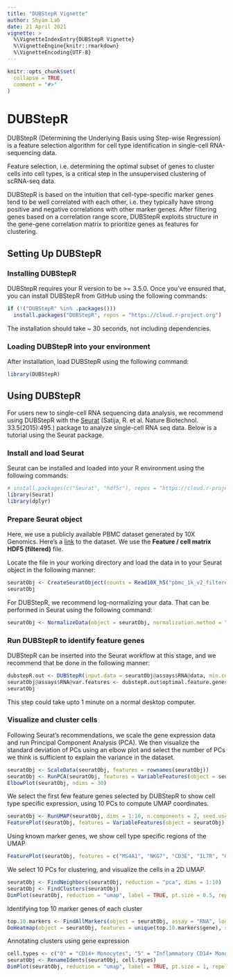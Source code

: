 ---
title: "DUBStepR Vignette"
author: Shyam Lab
date: 21 April 2021
vignette: >
  %\VignetteIndexEntry{DUBStepR Vignette}
  %\VignetteEngine{knitr::rmarkdown}
  %\VignetteEncoding{UTF-8}
---

```{r, include = FALSE}
knitr::opts_chunk$set(
  collapse = TRUE,
  comment = "#>"
)
```

# DUBStepR
DUBStepR (Determining the Underlying Basis using Step-wise Regression) is a feature selection algorithm for cell type identification in single-cell RNA-sequencing data.

Feature selection, i.e. determining the optimal subset of genes to cluster cells into cell types, is a critical step in the unsupervised clustering of scRNA-seq data.

DUBStepR is based on the intuition that cell-type-specific marker genes tend to be well correlated with each other, i.e. they typically have strong positive and negative correlations with other marker genes. After filtering genes based on a correlation range score, DUBStepR exploits structure in the gene-gene correlation matrix to prioritize genes as features for clustering.

## Setting Up DUBStepR

### Installing DUBStepR

DUBStepR requires your R version to be >= 3.5.0. Once you've ensured that, you can install DUBStepR from GitHub using the following commands:

```{r message=FALSE, warning=FALSE}
if (!("DUBStepR" %in% .packages()))
  install.packages("DUBStepR", repos = "https://cloud.r-project.org")
```

The installation should take ~ 30 seconds, not including dependencies.

### Loading DUBStepR into your environment

After installation, load DUBStepR using the following command:

```{r warning=FALSE}
library(DUBStepR)
```



## Using DUBStepR

For users new to single-cell RNA sequencing data analysis, we recommend using DUBStepR with the [Seurat](https://satijalab.org/seurat/) (Satija, R. et al. Nature Biotechnol. 33.5(2015):495.) package to analyze single-cell RNA seq data. Below is a tutorial using the Seurat package.

### Install and load Seurat

Seurat can be installed and loaded into your R environment using the following commands:

```{r message=FALSE, warning=FALSE}
# install.packages(c("Seurat", "hdf5r"), repos = "https://cloud.r-project.org")
library(Seurat)
library(dplyr)
```


### Prepare Seurat object

Here, we use a publicly available PBMC dataset generated by 10X Genomics. Here's a [link](https://support.10xgenomics.com/single-cell-gene-expression/datasets/3.0.0/pbmc_1k_v2) to the dataset. We use the **Feature / cell matrix HDF5 (filtered)** file.

Locate the file in your working directory and load the data in to your Seurat object in the following manner:

```{r warning=FALSE}
seuratObj <- CreateSeuratObject(counts = Read10X_h5("pbmc_1k_v2_filtered_feature_bc_matrix.h5"), assay = "RNA", project = "10k_PBMC")
seuratObj
```

For DUBStepR, we recommend log-normalizing your data. That can be performed in Seurat using the following command:

```{r}
seuratObj <- NormalizeData(object = seuratObj, normalization.method = "LogNormalize")
```


### Run DUBStepR to identify feature genes

DUBStepR can be inserted into the Seurat workflow at this stage, and we recommend that be done in the following manner:

```{r echo=TRUE, message=TRUE, results=FALSE, warning=FALSE}
dubstepR.out <- DUBStepR(input.data = seuratObj@assays$RNA@data, min.cells = 0.05*ncol(seuratObj), optimise.features = TRUE, k = 10, num.pcs = 20, error = 0)
seuratObj@assays$RNA@var.features <- dubstepR.out$optimal.feature.genes
seuratObj
```

This step could take upto 1 minute on a normal desktop computer.

### Visualize and cluster cells

Following Seurat's recommendations, we scale the gene expression data and run Principal Component Analysis (PCA). We then visualize the standard deviation of PCs using an elbow plot and select the number of PCs we think is sufficient to explain the variance in the dataset.

```{r echo=TRUE, message=TRUE, warning=FALSE}
seuratObj <- ScaleData(seuratObj, features = rownames(seuratObj))
seuratObj <- RunPCA(seuratObj, features = VariableFeatures(object = seuratObj), npcs = 30)
ElbowPlot(seuratObj, ndims = 30)
```



We select the first few feature genes selected by DUBStepR to show cell type specific expression, using 10 PCs to compute UMAP coordinates.
```{r echo=TRUE, fig.height=15, fig.width=15, message=TRUE}
seuratObj <- RunUMAP(seuratObj, dims = 1:10, n.components = 2, seed.use = 2019)
FeaturePlot(seuratObj, features = VariableFeatures(object = seuratObj)[1:9], cols = c("lightgrey", "magenta"))
```

Using known marker genes, we show cell type specific regions of the UMAP
```{r echo=TRUE, fig.height=15, fig.width=15, message=TRUE}
FeaturePlot(seuratObj, features = c("MS4A1", "NKG7", "CD3E", "IL7R", "CD8A", "CD14", "CST3", "FCGR3A", "PPBP"))
```


We select 10 PCs for clustering, and visualize the cells in a 2D UMAP.

```{r message=TRUE}
seuratObj <- FindNeighbors(seuratObj, reduction = "pca", dims = 1:10)
seuratObj <- FindClusters(seuratObj)
DimPlot(seuratObj, reduction = "umap", label = TRUE, pt.size = 0.5, repel = T, label.size = 5)
```

Identifying top 10 marker genes of each cluster

```{r fig.height=10, fig.width=15, message=TRUE}
top.10.markers <- FindAllMarkers(object = seuratObj, assay = "RNA", logfc.threshold = 0.5, min.pct = 0.5, only.pos = TRUE) %>% filter(p_val_adj < 0.1) %>% group_by(cluster) %>% top_n(n = 10, wt = avg_log2FC)
DoHeatmap(object = seuratObj, features = unique(top.10.markers$gene), size = 5)
```

Annotating clusters using gene expression

```{r echo=TRUE, fig.height=7, fig.width=10, message=TRUE}
cell.types <- c("0" = "CD14+ Monocytes", "5" = "Inflammatory CD14+ Monocytes", "1" = "Naive CD4+ T cells", "3" = "Memory CD4+ T cells", "4" = "Naive CD8+ T cells", "2" = "B cells", "6" = "NK cells", "7" = "CD16+ Monocytes", "8" = "Platelets")
seuratObj <- RenameIdents(seuratObj, cell.types)
DimPlot(seuratObj, reduction = "umap", label = TRUE, pt.size = 1, repel = TRUE, label.size = 5) + NoLegend()
```